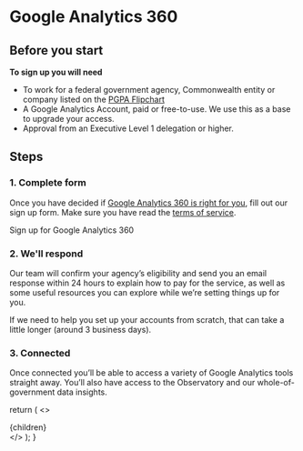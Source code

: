 
<!-- This default export overrides the default layout ensuring -->
<!--  that the FAQ component isn't wrapped by other elements -->

# Google Analytics 360

## Before you start

**To sign up you will need**

- To work for a federal government agency, Commonwealth entity or company listed
  on the
  [PGPA Flipchart](https://www.finance.gov.au/government/managing-commonwealth-resources/structure-australian-government-public-sector/pgpa-act-flipchart-list)
- A Google Analytics Account, paid or free-to-use. We use this as a base to
  upgrade your access.
- Approval from an Executive Level 1 delegation or higher.

## Steps

### 1. Complete form

Once you have decided if
[Google Analytics 360 is right for you](/google-analytics-360/features), fill
out our sign up form. Make sure you have read the
[terms of service](/google-analytics-360/terms-of-service).

<div className="mt-1">
  <Link to="/google-analytics-360/sign-up" className="au-btn">
    Sign up for Google Analytics 360
  </Link>
</div>

### 2. We'll respond

Our team will confirm your agency’s eligibility and send you an email response
within 24 hours to explain how to pay for the service, as well as some useful
resources you can explore while we’re setting things up for you.

If we need to help you set up your accounts from scratch, that can take a little
longer (around 3 business days).

### 3. Connected

Once connected you’ll be able to access a variety of Google Analytics tools
straight away. You’ll also have access to the Observatory and our
whole-of-government data insights.

  return (
    <DefaultLayout pageContext={pageContext} location={location}>
      <>
        <SEO
          title="Google Analytics 360"
          description="Google Analytics has a free version and a paid-for version. Digital Transformation Agency offer a
  paid-for version with much lower cost and the same benefits."
        />
        <div className="container-fluid au-body">{children}</div>
      </>
    </DefaultLayout>
  );
}
